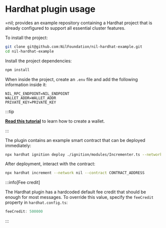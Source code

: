 # Hardhat plugin usage

=nil; provides an example repository containing a Hardhat project that is already configured to support all essential cluster features.

To install the project:

```bash
git clone git@github.com:NilFoundation/nil-hardhat-example.git
cd nil-hardhat-example
```

Install the project dependencies:

```bash
npm install
```

When inside the project, create an `.env` file and add the following information inside it:

```
NIL_RPC_ENDPOINT=NIL_ENDPOINT
WALLET_ADDR=WALLET_ADDR
PRIVATE_KEY=PRIVATE_KEY
```

:::tip

[**Read this tutorial**](getting-started/nil-101.mdx) to learn how to create a wallet.

:::

The plugin contains an example smart contract that can be deployed immediately:

```bash
npx hardhat ignition deploy ./ignition/modules/Incrementer.ts --network nil
```

After deployment, interact with the contract:

```bash
npx hardhat increment --network nil --contract CONTRACT_ADDRESS
```

:::info[Fee credit]

The Hardhat plugin has a hardcoded default fee credit that should be enough for most messages. To override this value, specify the `feeCredit` property in `hardhat.config.ts`:

```ts showLineNumbers
feeCredit: 500000
```

:::
